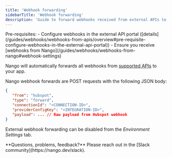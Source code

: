 ```yaml
---
title: 'Webhook forwarding'
sidebarTitle: 'Webhook forwarding'
description: 'Guide to forward webhooks received from external APIs to your app.'
---
```


<Info>
    Pre-requisites: 
    - Configure webhooks in the external API portal ([details](/guides/webhooks/webhooks-from-apis/overview#pre-requisite-configure-webhooks-in-the-external-api-portal))
    - Ensure you receive [webhooks from Nango](/guides/webhooks/webhooks-from-nango#webhook-settings)
</Info>

Nango will automatically forwards all webhooks from [supported APIs](/guides/webhooks/webhooks-from-apis/overview#supported-apis) to your app.

Nango webhook forwards are POST requests with the following JSON body:
```json
{
   "from": "hubspot",
   "type": "forward",
   "connectionId": "<CONNECTION-ID>",
   "providerConfigKey": "<INTEGRATION-ID>",
   "payload": ... // Raw payload from Hubspot webhook
}
```

External webhook forwarding can be disabled from the _Environment Settings_ tab. 

<Tip>
**Questions, problems, feedback?** Please reach out in the [Slack community](https://nango.dev/slack).
</Tip>